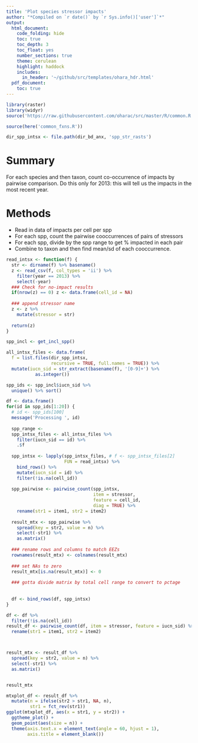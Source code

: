 ```yaml
---
title: 'Plot species stressor impacts'
author: "*Compiled on `r date()` by `r Sys.info()['user']`*"
output: 
  html_document:
    code_folding: hide
    toc: true
    toc_depth: 3
    toc_float: yes
    number_sections: true
    theme: cerulean
    highlight: haddock
    includes: 
      in_header: '~/github/src/templates/ohara_hdr.html'
  pdf_document:
    toc: true
---
```


``` r

library(raster)
library(widyr)
source('https://raw.githubusercontent.com/oharac/src/master/R/common.R')

source(here('common_fxns.R'))

dir_spp_intsx <- file.path(dir_bd_anx, 'spp_str_rasts')
```


# Summary

For each species and then taxon, count co-occurrence of impacts by pairwise comparison.  Do this only for 2013: this will tell us the impacts in the most recent year.

# Methods

* Read in data of impacts per cell per spp
* For each spp, count the pairwise cooccurrences of pairs of stressors
* For each spp, divide by the spp range to get % impacted in each pair
* Combine to taxon and then find mean/sd of each cooccurrence.

```r
read_intsx <- function(f) {
  str <- dirname(f) %>% basename()
  z <- read_csv(f, col_types = 'ii') %>%
    filter(year == 2013) %>%
    select(-year)
  ### Check for no-impact results
  if(nrow(z) == 0) z <- data.frame(cell_id = NA)
  
  ### append stressor name
  z <- z %>%
    mutate(stressor = str)
  
  return(z)
}
```

```r

spp_incl <- get_incl_spp()

all_intsx_files <- data.frame(
  f = list.files(dir_spp_intsx,
                 recursive = TRUE, full.names = TRUE)) %>%
  mutate(iucn_sid = str_extract(basename(f), '[0-9]+') %>%
           as.integer())

spp_ids <- spp_incl$iucn_sid %>% 
  unique() %>% sort()

df <- data.frame()
for(id in spp_ids[1:20]) {
  # id <- spp_ids[100]
  message('Processing ', id)
  
  spp_range <- 
  spp_intsx_files <- all_intsx_files %>%
    filter(iucn_sid == id) %>%
    .$f
  
  spp_intsx <- lapply(spp_intsx_files, # f <- spp_intsx_files[2]
                      FUN = read_intsx) %>%
    bind_rows() %>%
    mutate(iucn_sid = id) %>%
    filter(!is.na(cell_id))
  
  spp_pairwise <- pairwise_count(spp_intsx, 
                                 item = stressor, 
                                 feature = cell_id,
                                 diag = TRUE) %>%
    rename(str1 = item1, str2 = item2)
  
  result_mtx <- spp_pairwise %>%
    spread(key = str2, value = n) %>%
    select(-str1) %>%
    as.matrix()
  
  ### rename rows and columns to match EEZs
  rownames(result_mtx) <- colnames(result_mtx)
  
  ### set NAs to zero
  result_mtx[is.na(result_mtx)] <- 0
  
  ### gotta divide matrix by total cell range to convert to pctage
  
  
  df <- bind_rows(df, spp_intsx)
}

df <- df %>%
  filter(!is.na(cell_id))
result_df <- pairwise_count(df, item = stressor, feature = iucn_sid) %>%
  rename(str1 = item1, str2 = item2)



result_mtx <- result_df %>%
  spread(key = str2, value = n) %>%
  select(-str1) %>%
  as.matrix()


result_mtx

mtxplot_df <- result_df %>%
  mutate(n = ifelse(str2 > str1, NA, n),
         str1 = fct_rev(str1))
ggplot(mtxplot_df, aes(x = str1, y = str2)) +
  ggtheme_plot() +
  geom_point(aes(size = n)) +
  theme(axis.text.x = element_text(angle = 60, hjust = 1),
        axis.title = element_blank())
```


